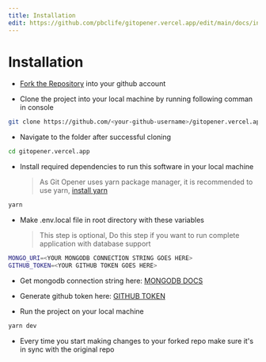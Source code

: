 ```yaml
---
title: Installation
edit: https://github.com/pbclife/gitopener.vercel.app/edit/main/docs/installation.mdx
---
```


# Installation

- [Fork the Repository][fork-link] into your github account

- Clone the project into your local machine by running following comman in console

```bash Clone to local machine
git clone https://github.com/<your-github-username>/gitopener.vercel.app.git
```

- Navigate to the folder after successful cloning

```bash Change Directory
cd gitopener.vercel.app
```

- Install required dependencies to run this software in your local machine
  > As Git Opener uses yarn package manager, it is recommended to use yarn, [install yarn][yarn-website]

```bash Terminal
yarn
```

- Make .env.local file in root directory with these variables
  > This step is optional, Do this step if you want to run complete application with database support

```bash .env.local
MONGO_URI=<YOUR MONGODB CONNECTION STRING GOES HERE>
GITHUB_TOKEN=<YOUR GITHUB TOKEN GOES HERE>
```

- Get mongodb connection string here: [MONGODB DOCS][mongodb-docs]
- Generate github token here: [GITHUB TOKEN][github-token]

- Run the project on your local machine

```sh Terminal
yarn dev
```

- Every time you start making changes to your forked repo make sure it's in sync with the original repo

<NextImage alt="image" src="/images/gradbg.jpg" />

[fork-link]: https://github.com/pbclife/gitopener.vercel.app/fork
[yarn-website]: https://classic.yarnpkg.com/lang/en/docs/install/#debian-stable
[mongodb-docs]: https://www.mongodb.com/docs/compass/current/connect
[github-token]: https://github.com/settings/tokens
